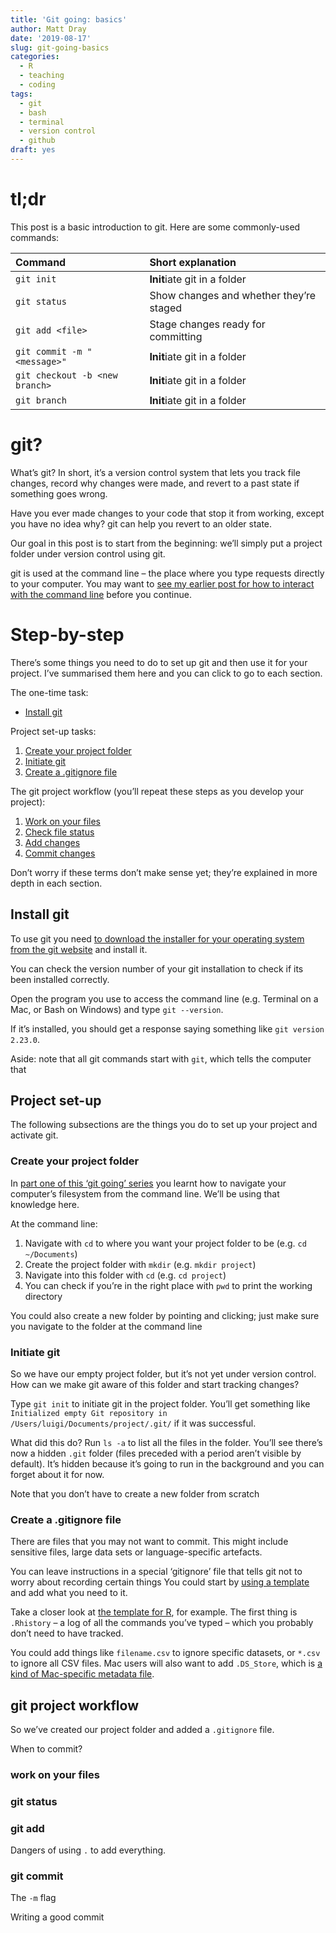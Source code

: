 ```yaml
---
title: 'Git going: basics'
author: Matt Dray
date: '2019-08-17'
slug: git-going-basics
categories:
  - R
  - teaching
  - coding
tags:
  - git
  - bash
  - terminal
  - version control
  - github
draft: yes
---
```


# tl;dr

This post is a basic introduction to git. Here are some commonly-used commands:

| Command   | Short explanation                   |
| :-------- | :---------------------------------- |
| `git init` | **Init**iate git in a folder        |
| `git status` | Show changes and whether they're staged |
| `git add <file>` | Stage changes ready for committing |
| `git commit -m "<message>"` | **Init**iate git in a folder |
| `git checkout -b <new branch>` | **Init**iate git in a folder |
| `git branch` | **Init**iate git in a folder |

# git?

What's git? In short, it's a version control system that lets you track file changes, record why changes were made, and revert to a past state if something goes wrong.

Have you ever made changes to your code that stop it from working, except you have no idea why? git can help you revert to an older state.

Our goal in this post is to start from the beginning: we'll simply put a project folder under version control using git.

git is used at the command line -- the place where you type requests directly to your computer. You may want to [see my earlier post for how to interact with the command line](https://www.rostrum.blog/2019/02/01/git-going-cl/) before you continue.

# Step-by-step

There's some things you need to do to set up git and then use it for your project. I've summarised them here and you can click to go to each section.

The one-time task:

* [Install git](#install)

Project set-up tasks:

1. [Create your project folder](#folder)
1. [Initiate git](#init)
1. [Create a .gitignore file](#gitignore)

The git project workflow (you'll repeat these steps as you develop your project):

1. [Work on your files](#work)
1. [Check file status](#status)
1. [Add changes](#add)
1. [Commit changes](#commit)

Don't worry if these terms don't make sense yet; they're explained in more depth in each section.

## Install git {#install}

To use git you need [to download the installer for your operating system from the git website](https://git-scm.com/downloads) and install it.

You can check the version number of your git installation to check if its been installed correctly. 

Open the program you use to access the command line (e.g. Terminal on a Mac, or Bash on Windows) and type `git --version`.

If it's installed, you should get a response saying something like `git version 2.23.0`. 

Aside: note that all git commands start with `git`, which tells the computer that 

## Project set-up

The following subsections are the things you do to set up your project and activate git.

### Create your project folder {#folder}

In [part one of this 'git going' series](https://www.rostrum.blog/2019/02/01/git-going-cl/) you learnt how to navigate your computer's filesystem from the command line. We'll be using that knowledge here.

At the command line:

1. Navigate with `cd` to where you want your project folder to be (e.g. `cd ~/Documents`)
1. Create the project folder with `mkdir` (e.g. `mkdir project`)
1. Navigate into this folder with `cd` (e.g. `cd project`)
1. You can check if you're in the right place with `pwd` to print the working directory

You could also create a new folder by pointing and clicking; just make sure you navigate to the folder at the command line

### Initiate git {#init}

So we have our empty project folder, but it's not yet under version control. How can we make git aware of this folder and start tracking changes?

Type `git init` to initiate git in the project folder. You'll get something like `Initialized empty Git repository in /Users/luigi/Documents/project/.git/` if it was successful.

What did this do? Run `ls -a` to list all the files in the folder. You'll see there's now a hidden `.git` folder (files preceded with a period aren't visible by default). It's hidden because it's going to run in the background and you can forget about it for now.

Note that you don't have to create a new folder from scratch

### Create a .gitignore file {#gitignore}

There are files that you may not want to commit. This might include sensitive files, large data sets or language-specific artefacts.

You can leave instructions in a special 'gitignore' file that tells git not to worry about recording certain things You could start by [using a template](https://github.com/github/gitignore) and add what you need to it.

Take a closer look at [the template for R](https://github.com/github/gitignore/blob/master/R.gitignore), for example. The first thing is `.Rhistory` -- a log of all the commands you've typed -- which you probably don't need to have tracked.

You could add things like `filename.csv` to ignore specific datasets, or `*.csv` to ignore all CSV files. Mac users will also want to add `.DS_Store`, which is [a kind of Mac-specific metadata file](https://en.wikipedia.org/wiki/.DS_Store).

## git project workflow

So we've created our project folder and added a `.gitignore` file.

When to commit?

### work on your files {#work}

### git status {#status}

### git add {#add}

Dangers of using `.` to add everything.

### git commit {#commit}

The `-m` flag

Writing a good commit